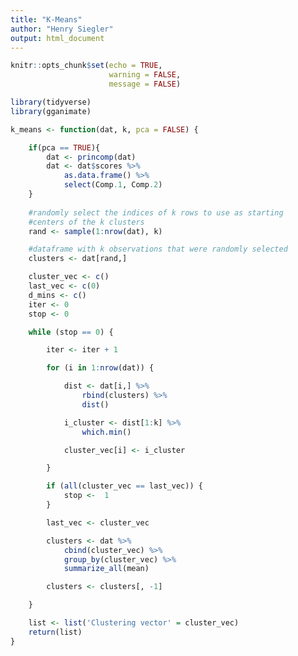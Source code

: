 ```yaml
---
title: "K-Means"
author: "Henry Siegler"
output: html_document
---
```


```r
knitr::opts_chunk$set(echo = TRUE, 
                      warning = FALSE,
                      message = FALSE)
```

```r
library(tidyverse)
library(gganimate)
```

```r
k_means <- function(dat, k, pca = FALSE) {

    if(pca == TRUE){
        dat <- princomp(dat)
        dat <- dat$scores %>%
            as.data.frame() %>%
            select(Comp.1, Comp.2)
    }
    
    #randomly select the indices of k rows to use as starting
    #centers of the k clusters
    rand <- sample(1:nrow(dat), k)

    #dataframe with k observations that were randomly selected
    clusters <- dat[rand,]

    cluster_vec <- c()
    last_vec <- c(0)
    d_mins <- c()
    iter <- 0
    stop <- 0

    while (stop == 0) {

        iter <- iter + 1

        for (i in 1:nrow(dat)) {

            dist <- dat[i,] %>%
                rbind(clusters) %>%
                dist()

            i_cluster <- dist[1:k] %>%
                which.min()

            cluster_vec[i] <- i_cluster

        }

        if (all(cluster_vec == last_vec)) {
            stop <-  1
        }

        last_vec <- cluster_vec

        clusters <- dat %>%
            cbind(cluster_vec) %>%
            group_by(cluster_vec) %>%
            summarize_all(mean)

        clusters <- clusters[, -1]

    }

    list <- list('Clustering vector' = cluster_vec)
    return(list)
}
```


